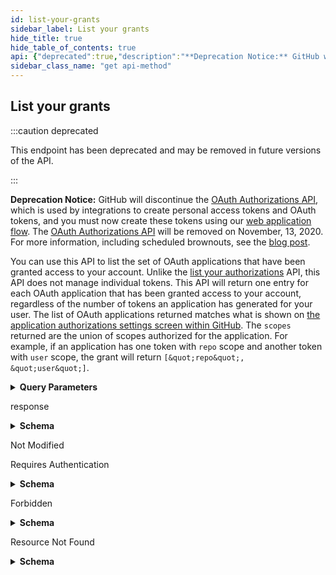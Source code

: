 ```yaml
---
id: list-your-grants
sidebar_label: List your grants
hide_title: true
hide_table_of_contents: true
api: {"deprecated":true,"description":"**Deprecation Notice:** GitHub will discontinue the [OAuth Authorizations API](https://docs.github.com/rest/reference/oauth-authorizations/), which is used by integrations to create personal access tokens and OAuth tokens, and you must now create these tokens using our [web application flow](https://docs.github.com/developers/apps/authorizing-oauth-apps#web-application-flow). The [OAuth Authorizations API](https://docs.github.com/rest/reference/oauth-authorizations) will be removed on November, 13, 2020. For more information, including scheduled brownouts, see the [blog post](https://developer.github.com/changes/2020-02-14-deprecating-oauth-auth-endpoint/).\n\nYou can use this API to list the set of OAuth applications that have been granted access to your account. Unlike the [list your authorizations](https://docs.github.com/rest/reference/oauth-authorizations#list-your-authorizations) API, this API does not manage individual tokens. This API will return one entry for each OAuth application that has been granted access to your account, regardless of the number of tokens an application has generated for your user. The list of OAuth applications returned matches what is shown on [the application authorizations settings screen within GitHub](https://github.com/settings/applications#authorized). The `scopes` returned are the union of scopes authorized for the application. For example, if an application has one token with `repo` scope and another token with `user` scope, the grant will return `[\"repo\", \"user\"]`.","externalDocs":{"description":"API method documentation","url":"https://docs.github.com/rest/reference/oauth-authorizations#list-your-grants"},"operationId":"oauth-authorizations/list-grants","parameters":[{"description":"Results per page (max 100).","in":"query","name":"per_page","schema":{"default":30,"type":"integer"}},{"description":"Page number of the results to fetch.","in":"query","name":"page","schema":{"default":1,"type":"integer"}},{"description":"The client ID of your GitHub app.","in":"query","name":"client_id","required":false,"schema":{"type":"string"}}],"responses":{"200":{"content":{"application/json":{"examples":{"default":{"value":[{"app":{"client_id":"abcde12345fghij67890","name":"my github app","url":"http://my-github-app.com"},"created_at":"2011-09-06T17:26:27.000Z","id":1,"scopes":["public_repo"],"updated_at":"2011-09-06T20:39:23.000Z","url":"https://api.github.com/applications/grants/1"}]}},"schema":{"items":{"description":"The authorization associated with an OAuth Access.","properties":{"app":{"properties":{"client_id":{"type":"string"},"name":{"type":"string"},"url":{"format":"uri","type":"string"}},"required":["client_id","name","url"],"type":"object"},"created_at":{"example":"2011-09-06T17:26:27.000Z","format":"date-time","type":"string"},"id":{"example":1,"type":"integer"},"scopes":{"example":["public_repo"],"items":{"type":"string"},"type":"array"},"updated_at":{"example":"2011-09-06T20:39:23.000Z","format":"date-time","type":"string"},"url":{"example":"https://api.github.com/applications/grants/1","format":"uri","type":"string"},"user":{"allOf":[{"description":"Simple User","nullable":true,"properties":{"avatar_url":{"example":"https://github.com/images/error/octocat_happy.gif","format":"uri","type":"string"},"events_url":{"example":"https://api.github.com/users/octocat/events{/privacy}","type":"string"},"followers_url":{"example":"https://api.github.com/users/octocat/followers","format":"uri","type":"string"},"following_url":{"example":"https://api.github.com/users/octocat/following{/other_user}","type":"string"},"gists_url":{"example":"https://api.github.com/users/octocat/gists{/gist_id}","type":"string"},"gravatar_id":{"example":"41d064eb2195891e12d0413f63227ea7","nullable":true,"type":"string"},"html_url":{"example":"https://github.com/octocat","format":"uri","type":"string"},"id":{"example":1,"type":"integer"},"login":{"example":"octocat","type":"string"},"node_id":{"example":"MDQ6VXNlcjE=","type":"string"},"organizations_url":{"example":"https://api.github.com/users/octocat/orgs","format":"uri","type":"string"},"received_events_url":{"example":"https://api.github.com/users/octocat/received_events","format":"uri","type":"string"},"repos_url":{"example":"https://api.github.com/users/octocat/repos","format":"uri","type":"string"},"site_admin":{"type":"boolean"},"starred_at":{"example":"\"2020-07-09T00:17:55Z\"","type":"string"},"starred_url":{"example":"https://api.github.com/users/octocat/starred{/owner}{/repo}","type":"string"},"subscriptions_url":{"example":"https://api.github.com/users/octocat/subscriptions","format":"uri","type":"string"},"type":{"example":"User","type":"string"},"url":{"example":"https://api.github.com/users/octocat","format":"uri","type":"string"}},"required":["avatar_url","events_url","followers_url","following_url","gists_url","gravatar_id","html_url","id","node_id","login","organizations_url","received_events_url","repos_url","site_admin","starred_url","subscriptions_url","type","url"],"title":"Simple User","type":"object"}],"nullable":true}},"required":["app","id","scopes","url","created_at","updated_at"],"title":"Application Grant","type":"object"},"type":"array"}}},"description":"response","headers":{"Link":{"example":"<https://api.github.com/resource?page=2>; rel=\"next\", <https://api.github.com/resource?page=5>; rel=\"last\"","schema":{"type":"string"}}}},"304":{"description":"Not Modified"},"401":{"content":{"application/json":{"schema":{"description":"Basic Error","properties":{"documentation_url":{"type":"string"},"message":{"type":"string"}},"title":"Basic Error","type":"object"}}},"description":"Requires Authentication"},"403":{"content":{"application/json":{"schema":{"description":"Basic Error","properties":{"documentation_url":{"type":"string"},"message":{"type":"string"}},"title":"Basic Error","type":"object"}}},"description":"Forbidden"},"404":{"content":{"application/json":{"schema":{"description":"Basic Error","properties":{"documentation_url":{"type":"string"},"message":{"type":"string"}},"title":"Basic Error","type":"object"}}},"description":"Resource Not Found"}},"tags":["oauth-authorizations"],"x-github":{"category":"oauth-authorizations","deprecationDate":"2020-02-14T00:00:00.000Z","enabledForGitHubApps":false,"githubCloudOnly":false,"previews":[],"removalDate":"2020-11-13T00:00:00.000Z","subcategory":null},"method":"get","path":"/applications/grants","servers":[{"url":"https://api.github.com"}],"info":{"contact":{"name":"Support","url":"https://support.github.com/contact"},"description":"GitHub's v3 REST API.","license":{"name":"MIT","url":"https://spdx.org/licenses/MIT"},"termsOfService":"https://docs.github.com/articles/github-terms-of-service","title":"GitHub v3 REST API","version":"1.1.4","x-apisguru-categories":["collaboration","developer_tools"],"x-logo":{"url":"https://twitter.com/github/profile_image?size=original"},"x-origin":[{"format":"openapi","url":"https://raw.githubusercontent.com/github/rest-api-description/main/descriptions/api.github.com/api.github.com.json","version":"3.0"}],"x-providerName":"github.com"},"postman":{"name":"List your grants","description":{"content":"**Deprecation Notice:** GitHub will discontinue the [OAuth Authorizations API](https://docs.github.com/rest/reference/oauth-authorizations/), which is used by integrations to create personal access tokens and OAuth tokens, and you must now create these tokens using our [web application flow](https://docs.github.com/developers/apps/authorizing-oauth-apps#web-application-flow). The [OAuth Authorizations API](https://docs.github.com/rest/reference/oauth-authorizations) will be removed on November, 13, 2020. For more information, including scheduled brownouts, see the [blog post](https://developer.github.com/changes/2020-02-14-deprecating-oauth-auth-endpoint/).\n\nYou can use this API to list the set of OAuth applications that have been granted access to your account. Unlike the [list your authorizations](https://docs.github.com/rest/reference/oauth-authorizations#list-your-authorizations) API, this API does not manage individual tokens. This API will return one entry for each OAuth application that has been granted access to your account, regardless of the number of tokens an application has generated for your user. The list of OAuth applications returned matches what is shown on [the application authorizations settings screen within GitHub](https://github.com/settings/applications#authorized). The `scopes` returned are the union of scopes authorized for the application. For example, if an application has one token with `repo` scope and another token with `user` scope, the grant will return `[\"repo\", \"user\"]`.","type":"text/plain"},"url":{"path":["applications","grants"],"host":["{{baseUrl}}"],"query":[{"disabled":false,"description":{"content":"Results per page (max 100).","type":"text/plain"},"key":"per_page","value":""},{"disabled":false,"description":{"content":"Page number of the results to fetch.","type":"text/plain"},"key":"page","value":""},{"disabled":false,"description":{"content":"The client ID of your GitHub app.","type":"text/plain"},"key":"client_id","value":""}],"variable":[]},"header":[{"key":"Accept","value":"application/json"}],"method":"GET"}}
sidebar_class_name: "get api-method"
---
```



## List your grants

:::caution deprecated

This endpoint has been deprecated and may be removed in future versions of the API.

:::

**Deprecation Notice:** GitHub will discontinue the [OAuth Authorizations API](https://docs.github.com/rest/reference/oauth-authorizations/), which is used by integrations to create personal access tokens and OAuth tokens, and you must now create these tokens using our [web application flow](https://docs.github.com/developers/apps/authorizing-oauth-apps#web-application-flow). The [OAuth Authorizations API](https://docs.github.com/rest/reference/oauth-authorizations) will be removed on November, 13, 2020. For more information, including scheduled brownouts, see the [blog post](https://developer.github.com/changes/2020-02-14-deprecating-oauth-auth-endpoint/).

You can use this API to list the set of OAuth applications that have been granted access to your account. Unlike the [list your authorizations](https://docs.github.com/rest/reference/oauth-authorizations#list-your-authorizations) API, this API does not manage individual tokens. This API will return one entry for each OAuth application that has been granted access to your account, regardless of the number of tokens an application has generated for your user. The list of OAuth applications returned matches what is shown on [the application authorizations settings screen within GitHub](https://github.com/settings/applications#authorized). The `scopes` returned are the union of scopes authorized for the application. For example, if an application has one token with `repo` scope and another token with `user` scope, the grant will return `[&quot;repo&quot;, &quot;user&quot;]`.

<details style={{"marginBottom":"1rem"}}><summary style={{}}><strong>Query Parameters</strong></summary><div><ul><ParamsItem className={"paramsItem"} param={{"description":"Results per page (max 100).","in":"query","name":"per_page","schema":{"default":30,"type":"integer"}}}></ParamsItem><ParamsItem className={"paramsItem"} param={{"description":"Page number of the results to fetch.","in":"query","name":"page","schema":{"default":1,"type":"integer"}}}></ParamsItem><ParamsItem className={"paramsItem"} param={{"description":"The client ID of your GitHub app.","in":"query","name":"client_id","required":false,"schema":{"type":"string"}}}></ParamsItem></ul></div></details><div><ApiTabs><TabItem label={"200"} value={"200"}><div>

response

</div><div><details style={{}}><summary style={{"textAlign":"left"}}><strong>Schema</strong></summary><div style={{"textAlign":"left","marginLeft":"1rem"}}></div><ul style={{"marginLeft":"1rem"}}><li><div><ul><SchemaItem collapsible={true} className={"schemaItem"}><details style={{}}><summary style={{}}><strong>app</strong><span style={{"opacity":"0.6"}}> object</span><strong style={{"fontSize":"var(--ifm-code-font-size)","color":"var(--openapi-required)"}}> required</strong></summary><div style={{"marginLeft":"1rem"}}><ul><SchemaItem collapsible={false} name={"client_id"} required={true} schemaDescription={undefined} schemaName={"string"} qualifierMessage={undefined}></SchemaItem><SchemaItem collapsible={false} name={"name"} required={true} schemaDescription={undefined} schemaName={"string"} qualifierMessage={undefined}></SchemaItem><SchemaItem collapsible={false} name={"url"} required={true} schemaDescription={undefined} schemaName={"uri"} qualifierMessage={undefined}></SchemaItem></ul></div></details></SchemaItem><SchemaItem collapsible={false} name={"created_at"} required={true} schemaDescription={undefined} schemaName={"date-time"} qualifierMessage={undefined}></SchemaItem><SchemaItem collapsible={false} name={"id"} required={true} schemaDescription={undefined} schemaName={"integer"} qualifierMessage={undefined}></SchemaItem><SchemaItem collapsible={false} name={"scopes"} required={true} schemaDescription={undefined} schemaName={"string[]"} qualifierMessage={undefined}></SchemaItem><SchemaItem collapsible={false} name={"updated_at"} required={true} schemaDescription={undefined} schemaName={"date-time"} qualifierMessage={undefined}></SchemaItem><SchemaItem collapsible={false} name={"url"} required={true} schemaDescription={undefined} schemaName={"uri"} qualifierMessage={undefined}></SchemaItem><SchemaItem collapsible={true} className={"schemaItem"}><details style={{}}><summary style={{}}><strong>user</strong><span style={{"opacity":"0.6"}}> object</span></summary><div style={{"marginLeft":"1rem"}}><div><span className={"badge badge--info"} style={{"marginBottom":"1rem"}}>allOf</span><ul className={"allOf"}><SchemaItem collapsible={false} name={"avatar_url"} required={true} schemaDescription={undefined} schemaName={"uri"} qualifierMessage={undefined}></SchemaItem><SchemaItem collapsible={false} name={"events_url"} required={true} schemaDescription={undefined} schemaName={"string"} qualifierMessage={undefined}></SchemaItem><SchemaItem collapsible={false} name={"followers_url"} required={true} schemaDescription={undefined} schemaName={"uri"} qualifierMessage={undefined}></SchemaItem><SchemaItem collapsible={false} name={"following_url"} required={true} schemaDescription={undefined} schemaName={"string"} qualifierMessage={undefined}></SchemaItem><SchemaItem collapsible={false} name={"gists_url"} required={true} schemaDescription={undefined} schemaName={"string"} qualifierMessage={undefined}></SchemaItem><SchemaItem collapsible={false} name={"gravatar_id"} required={true} schemaDescription={undefined} schemaName={"string"} qualifierMessage={undefined}></SchemaItem><SchemaItem collapsible={false} name={"html_url"} required={true} schemaDescription={undefined} schemaName={"uri"} qualifierMessage={undefined}></SchemaItem><SchemaItem collapsible={false} name={"id"} required={true} schemaDescription={undefined} schemaName={"integer"} qualifierMessage={undefined}></SchemaItem><SchemaItem collapsible={false} name={"login"} required={true} schemaDescription={undefined} schemaName={"string"} qualifierMessage={undefined}></SchemaItem><SchemaItem collapsible={false} name={"node_id"} required={true} schemaDescription={undefined} schemaName={"string"} qualifierMessage={undefined}></SchemaItem><SchemaItem collapsible={false} name={"organizations_url"} required={true} schemaDescription={undefined} schemaName={"uri"} qualifierMessage={undefined}></SchemaItem><SchemaItem collapsible={false} name={"received_events_url"} required={true} schemaDescription={undefined} schemaName={"uri"} qualifierMessage={undefined}></SchemaItem><SchemaItem collapsible={false} name={"repos_url"} required={true} schemaDescription={undefined} schemaName={"uri"} qualifierMessage={undefined}></SchemaItem><SchemaItem collapsible={false} name={"site_admin"} required={true} schemaDescription={undefined} schemaName={"boolean"} qualifierMessage={undefined}></SchemaItem><SchemaItem collapsible={false} name={"starred_at"} required={false} schemaDescription={undefined} schemaName={"string"} qualifierMessage={undefined}></SchemaItem><SchemaItem collapsible={false} name={"starred_url"} required={true} schemaDescription={undefined} schemaName={"string"} qualifierMessage={undefined}></SchemaItem><SchemaItem collapsible={false} name={"subscriptions_url"} required={true} schemaDescription={undefined} schemaName={"uri"} qualifierMessage={undefined}></SchemaItem><SchemaItem collapsible={false} name={"type"} required={true} schemaDescription={undefined} schemaName={"string"} qualifierMessage={undefined}></SchemaItem><SchemaItem collapsible={false} name={"url"} required={true} schemaDescription={undefined} schemaName={"uri"} qualifierMessage={undefined}></SchemaItem></ul></div></div></details></SchemaItem></ul></div></li></ul></details></div></TabItem><TabItem label={"304"} value={"304"}><div>

Not Modified

</div><div></div></TabItem><TabItem label={"401"} value={"401"}><div>

Requires Authentication

</div><div><details style={{}}><summary style={{"textAlign":"left"}}><strong>Schema</strong></summary><div style={{"textAlign":"left","marginLeft":"1rem"}}></div><ul style={{"marginLeft":"1rem"}}><SchemaItem collapsible={false} name={"documentation_url"} required={false} schemaDescription={undefined} schemaName={"string"} qualifierMessage={undefined}></SchemaItem><SchemaItem collapsible={false} name={"message"} required={false} schemaDescription={undefined} schemaName={"string"} qualifierMessage={undefined}></SchemaItem></ul></details></div></TabItem><TabItem label={"403"} value={"403"}><div>

Forbidden

</div><div><details style={{}}><summary style={{"textAlign":"left"}}><strong>Schema</strong></summary><div style={{"textAlign":"left","marginLeft":"1rem"}}></div><ul style={{"marginLeft":"1rem"}}><SchemaItem collapsible={false} name={"documentation_url"} required={false} schemaDescription={undefined} schemaName={"string"} qualifierMessage={undefined}></SchemaItem><SchemaItem collapsible={false} name={"message"} required={false} schemaDescription={undefined} schemaName={"string"} qualifierMessage={undefined}></SchemaItem></ul></details></div></TabItem><TabItem label={"404"} value={"404"}><div>

Resource Not Found

</div><div><details style={{}}><summary style={{"textAlign":"left"}}><strong>Schema</strong></summary><div style={{"textAlign":"left","marginLeft":"1rem"}}></div><ul style={{"marginLeft":"1rem"}}><SchemaItem collapsible={false} name={"documentation_url"} required={false} schemaDescription={undefined} schemaName={"string"} qualifierMessage={undefined}></SchemaItem><SchemaItem collapsible={false} name={"message"} required={false} schemaDescription={undefined} schemaName={"string"} qualifierMessage={undefined}></SchemaItem></ul></details></div></TabItem></ApiTabs></div>
      